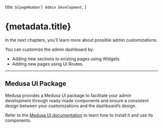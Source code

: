   title: `${pageNumber} Admin Development`,
}

# {metadata.title}

In the next chapters, you'll learn more about possible admin customizations.

You can customize the admin dashboard by:

- Adding new sections to existing pages using Widgets.
- Adding new pages using UI Routes.

---

## Medusa UI Package

Medusa provides a Medusa UI package to facilitate your admin development through ready-made components and ensure a consistent design between your customizations and the dashboard’s design.

Refer to the [Medusa UI documentation](https://docs.medusajs.com/ui) to learn how to install it and use its components.
